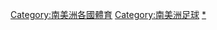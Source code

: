{{Categories by country|nocat}}

[[Category:南美洲各國體育|Category:南美洲各國體育]]
[[Category:南美洲足球|Category:南美洲足球]]
[[Category:各國足球|*]]
